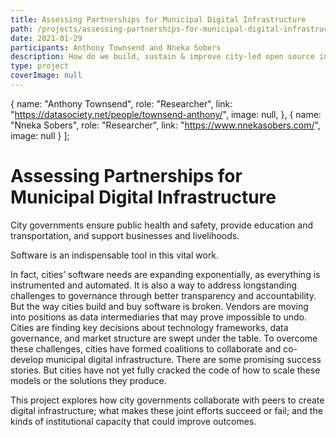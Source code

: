 ```yaml
---
title: Assessing Partnerships for Municipal Digital Infrastructure
path: /projects/assessing-partnerships-for-municipal-digital-infrastructure
date: 2021-01-29
participants: Anthony Townsend and Nneka Sobers
description: How do we build, sustain & improve city-led open source infrastructure projects?
type: project
coverImage: null
---
```


  {
    name: "Anthony Townsend",
    role: "Researcher",
    link: "https://datasociety.net/people/townsend-anthony/",
    image: null,
  },
  {
    name: "Nneka Sobers",
    role: "Researcher",
    link: "https://www.nnekasobers.com/",
    image: null
  }
];

<!-- export const resources = [
  {
    title: "Proposal",
    link: "https://example.com",
    linkText: "Read More",
    author: "Anthony Townsend",
  },
]; -->

# Assessing Partnerships for Municipal Digital Infrastructure

City governments ensure public health and safety, provide education and transportation, and support businesses and livelihoods.

Software is an indispensable tool in this vital work.

In fact, cities’ software needs are expanding exponentially, as everything is instrumented and automated. It is also a way to address longstanding challenges to governance through better transparency and accountability. But the way cities build and buy software is broken. Vendors are moving into positions as data intermediaries that may prove impossible to undo. Cities are finding key decisions about technology frameworks, data governance, and market structure are swept under the table. To overcome these challenges, cities have formed coalitions to collaborate and co-develop municipal digital infrastructure. There are some promising success stories. But cities have not yet fully cracked the code of how to scale these models or the solutions they produce.

This project explores how city governments collaborate with peers to create digital infrastructure; what makes these joint efforts succeed or fail; and the kinds of institutional capacity that could improve outcomes.

